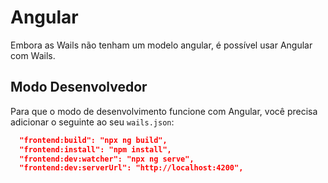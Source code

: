 # Angular

Embora as Wails não tenham um modelo angular, é possível usar Angular com Wails.

## Modo Desenvolvedor

Para que o modo de desenvolvimento funcione com Angular, você precisa adicionar o seguinte ao seu `wails.json`:

```json
  "frontend:build": "npx ng build",
  "frontend:install": "npm install",
  "frontend:dev:watcher": "npx ng serve",
  "frontend:dev:serverUrl": "http://localhost:4200",
```